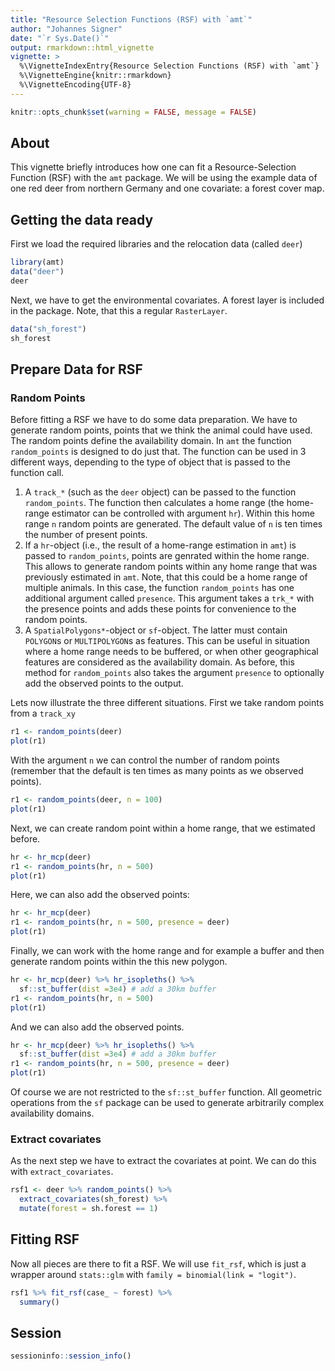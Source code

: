```yaml
---
title: "Resource Selection Functions (RSF) with `amt`"
author: "Johannes Signer"
date: "`r Sys.Date()`"
output: rmarkdown::html_vignette
vignette: >
  %\VignetteIndexEntry{Resource Selection Functions (RSF) with `amt`}
  %\VignetteEngine{knitr::rmarkdown}
  %\VignetteEncoding{UTF-8}
---
```


```r
knitr::opts_chunk$set(warning = FALSE, message = FALSE)
```


## About

This vignette briefly introduces how one can fit a Resource-Selection Function (RSF) with the `amt` package. We will be using the example data of one red deer from northern Germany and one covariate: a forest cover map.

## Getting the data ready

First we load the required libraries and the relocation data (called `deer`)

```r
library(amt)
data("deer")
deer
```


Next, we have to get the environmental covariates. A forest layer is included in the package. Note, that this a regular `RasterLayer`. 

```r
data("sh_forest")
sh_forest
```

## Prepare Data for RSF

### Random Points

Before fitting a RSF we have to do some data preparation. We have to generate random points, points that we think the animal could have used. The random points define the availability domain. In `amt` the function `random_points` is designed to do just that. The function can be used in 3 different ways, depending to the type of object that is passed to the function call. 

1. A `track_*` (such as the `deer` object) can be passed to the function `random_points`. The function then calculates a home range (the home-range estimator can be controlled with argument `hr`). Within this home range `n` random points are generated. The default value of `n` is ten times the number of present points.
2. If a `hr`-object (i.e., the result of a home-range estimation in `amt`) is passed to `random_points`, points are genrated within the home range. This allows to generate random points within any home range that was previously estimated in `amt`. Note, that this could be a home range of multiple animals. In this case, the function `random_points` has one additional argument called `presence`. This argument takes a `trk_*` with the presence points and adds these points for convenience to the random points. 
3. A `SpatialPolygons*`-object or `sf`-object. The latter must contain `POLYGON`s or `MULTIPOLYGON`s as features. This can be useful in situation where a home range needs to be buffered, or when other geographical features are considered as the availability domain. As before, this method for `random_points` also takes the argument `presence` to optionally add the observed points to the output.

Lets now illustrate the three different situations. First we take random points from a `track_xy`

```r
r1 <- random_points(deer)
plot(r1)
```

With the argument `n` we can control the number of random points (remember that the default is ten times as many points as we observed points). 


```r
r1 <- random_points(deer, n = 100)
plot(r1)
```

Next, we can create random point within a home range, that we estimated before. 

```r
hr <- hr_mcp(deer)
r1 <- random_points(hr, n = 500)
plot(r1)
```

Here, we can also add the observed points: 

```r
hr <- hr_mcp(deer)
r1 <- random_points(hr, n = 500, presence = deer)
plot(r1)
```

Finally, we can work with the home range and for example a buffer and then generate random points within the this new polygon. 


```r
hr <- hr_mcp(deer) %>% hr_isopleths() %>% 
  sf::st_buffer(dist =3e4) # add a 30km buffer
r1 <- random_points(hr, n = 500)
plot(r1)
```

And we can also add the observed points.

```r
hr <- hr_mcp(deer) %>% hr_isopleths() %>% 
  sf::st_buffer(dist =3e4) # add a 30km buffer
r1 <- random_points(hr, n = 500, presence = deer)
plot(r1)
```



Of course we are not restricted to the `sf::st_buffer` function. All geometric operations from the `sf` package can be used to generate arbitrarily complex availability domains. 


### Extract covariates

As the next step we have to extract the covariates at point. We can do this with `extract_covariates`.

```r
rsf1 <- deer %>% random_points() %>% 
  extract_covariates(sh_forest) %>% 
  mutate(forest = sh.forest == 1)
```


## Fitting RSF

Now all pieces are there to fit a RSF. We will use `fit_rsf`, which is just a wrapper around `stats::glm` with `family = binomial(link = "logit")`.

```r
rsf1 %>% fit_rsf(case_ ~ forest) %>% 
  summary()

```



## Session
```r
sessioninfo::session_info()
```


